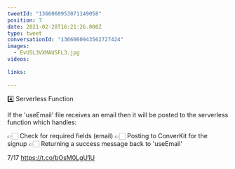 ```yaml
---
tweetId: "1366060953071149058"
position: 7
date: 2021-02-28T16:21:26.000Z
type: tweet
conversationId: "1366060943562727424"
images:
  - EvU5L3VXMAU5FL3.jpg
videos:
  
links:
  
---
```

4️⃣ Serverless Function

If the 'useEmail' file receives an email then it will be posted to the serverless function which handles:

👉🏻 Check for required fields (email) 
👉🏻 Posting to ConverKit for the signup
👉🏻 Returning a success message back to 'useEmail'

7/17 https://t.co/bOsM0LgU1U
